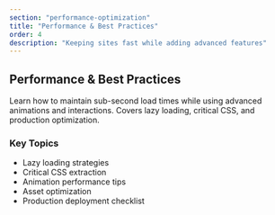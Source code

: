 ```yaml
---
section: "performance-optimization"
title: "Performance & Best Practices"
order: 4
description: "Keeping sites fast while adding advanced features"
---
```


## Performance & Best Practices

Learn how to maintain sub-second load times while using advanced animations and interactions. Covers lazy loading, critical CSS, and production optimization.

### Key Topics
- Lazy loading strategies
- Critical CSS extraction
- Animation performance tips
- Asset optimization
- Production deployment checklist
